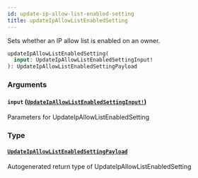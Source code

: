 ```yaml
---
id: update-ip-allow-list-enabled-setting
title: updateIpAllowListEnabledSetting
---
```


Sets whether an IP allow list is enabled on an owner.

```graphql
updateIpAllowListEnabledSetting(
  input: UpdateIpAllowListEnabledSettingInput!
): UpdateIpAllowListEnabledSettingPayload

```

### Arguments

#### `input` ([`UpdateIpAllowListEnabledSettingInput!`](/docs/api/inputs/update-ip-allow-list-enabled-setting-input))

Parameters for UpdateIpAllowListEnabledSetting

### Type

#### [`UpdateIpAllowListEnabledSettingPayload`](/docs/api/objects/update-ip-allow-list-enabled-setting-payload)

Autogenerated return type of UpdateIpAllowListEnabledSetting
